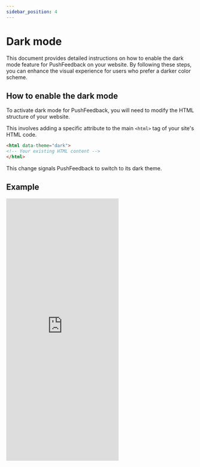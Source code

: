 ```yaml
---
sidebar_position: 4
---
```


# Dark mode

This document provides detailed instructions on how to enable the dark mode feature for PushFeedback on your website.
By following these steps, you can enhance the visual experience for users who prefer a darker color scheme.

## How to enable the dark mode

To activate dark mode for PushFeedback, you will need to modify the HTML structure of your website. 

This involves adding a specific attribute to the main `<html>` tag of your site's HTML code.

```html
<html data-theme="dark">
<!-- Your existing HTML content -->
</html>
```

 This change signals PushFeedback to switch to its dark theme.

## Example

<iframe height="700" style={{width: '100%'}} scrolling="no" title="Untitled" src="https://codepen.io/David-Garcia-the-bashful/embed/NWoBZvZ?default-tab=html%2Cresult" frameborder="no" loading="lazy" allowtransparency="true" allowfullscreen="true">
  See the Pen <a href="https://codepen.io/David-Garcia-the-bashful/pen/NWoBZvZ">
  Untitled</a> by David Garcia (<a href="https://codepen.io/David-Garcia-the-bashful">@David-Garcia-the-bashful</a>)
  on <a href="https://codepen.io">CodePen</a>.
</iframe>
